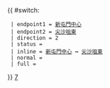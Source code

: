 {{ #switch: {{{format|}}}
  | endpoint1 = [[新屯門中心]]
  | endpoint2 = [[尖沙咀東]]
  | direction = 2
  | status = {{HK Bus Status|P}}
  | inline = [[新屯門中心]] ↔ [[尖沙咀東]]
  | normal =
  | full =
}}<noinclude>
[[category:新界居民巴士路線模板|7‎]]</noinclude>